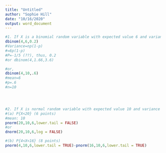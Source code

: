 ```yaml
---
title: "Untitled"
author: "Sophie Hill"
date: "10/16/2020"
output: word_document
---
```

```r
#1. If X is a binomial random variable with expected value 6 and variance 2.4, use R to find P{X=4}.
dbinom(4,6,0.2)
#Variance=np(1-p)
#=6p(1-p)
#P=-1/5 (??), thus, 0.2
#or dbinom(4,1.66,3.6)

#or,
dbinom(4,10,.6)
#mean=6
#p=.6
#n=10





```


```r
#2. If X is normal random variable with expected value 10 and variance 36, use R to find: 
#(a) P{X<20} (6 points)
#mean: 10
pnorm(20,10,6,lower.tail = FALSE)
#or
dnorm(20,10,6,log = FALSE)

#(b) P{4<X<16} (8 points)
pnorm(4,10,6,lower.tail = TRUE)-pnorm(16,10,6,lower.tail = TRUE)
```

